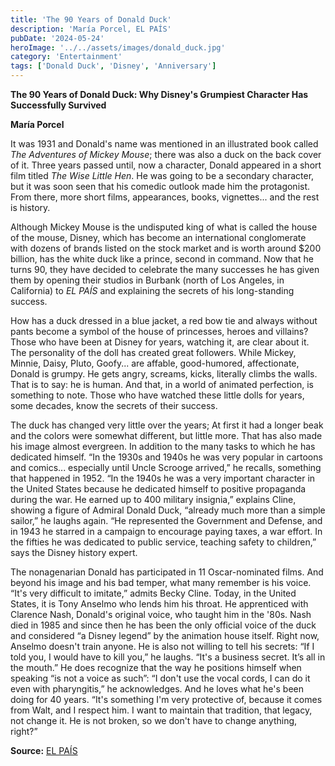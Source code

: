 ```yaml
---
title: 'The 90 Years of Donald Duck'
description: 'María Porcel, EL PAÍS'
pubDate: '2024-05-24'
heroImage: '../../assets/images/donald_duck.jpg'
category: 'Entertainment'
tags: ['Donald Duck', 'Disney', 'Anniversary']
---
```


**The 90 Years of Donald Duck: Why Disney's Grumpiest Character Has Successfully Survived**

**María Porcel**

It was 1931 and Donald's name was mentioned in an illustrated book called _The Adventures of Mickey Mouse_; there was also a duck on the back cover of it. Three years passed until, now a character, Donald appeared in a short film titled _The Wise Little Hen_. He was going to be a secondary character, but it was soon seen that his comedic outlook made him the protagonist. From there, more short films, appearances, books, vignettes... and the rest is history.

Although Mickey Mouse is the undisputed king of what is called the house of the mouse, Disney, which has become an international conglomerate with dozens of brands listed on the stock market and is worth around $200 billion, has the white duck like a prince, second in command. Now that he turns 90, they have decided to celebrate the many successes he has given them by opening their studios in Burbank (north of Los Angeles, in California) to _EL PAÍS_ and explaining the secrets of his long-standing success.

How has a duck dressed in a blue jacket, a red bow tie and always without pants become a symbol of the house of princesses, heroes and villains? Those who have been at Disney for years, watching it, are clear about it. The personality of the doll has created great followers. While Mickey, Minnie, Daisy, Pluto, Goofy... are affable, good-humored, affectionate, Donald is grumpy. He gets angry, screams, kicks, literally climbs the walls. That is to say: he is human. And that, in a world of animated perfection, is something to note. Those who have watched these little dolls for years, some decades, know the secrets of their success.

The duck has changed very little over the years; At first it had a longer beak and the colors were somewhat different, but little more. That has also made his image almost evergreen. In addition to the many tasks to which he has dedicated himself. “In the 1930s and 1940s he was very popular in cartoons and comics... especially until Uncle Scrooge arrived,” he recalls, something that happened in 1952. “In the 1940s he was a very important character in the United States because he dedicated himself to positive propaganda during the war. He earned up to 400 military insignia,” explains Cline, showing a figure of Admiral Donald Duck, “already much more than a simple sailor,” he laughs again. “He represented the Government and Defense, and in 1943 he starred in a campaign to encourage paying taxes, a war effort. In the fifties he was dedicated to public service, teaching safety to children,” says the Disney history expert.

The nonagenarian Donald has participated in 11 Oscar-nominated films. And beyond his image and his bad temper, what many remember is his voice. “It's very difficult to imitate,” admits Becky Cline. Today, in the United States, it is Tony Anselmo who lends him his throat. He apprenticed with Clarence Nash, Donald's original voice, who taught him in the '80s. Nash died in 1985 and since then he has been the only official voice of the duck and considered “a Disney legend” by the animation house itself. Right now, Anselmo doesn't train anyone. He is also not willing to tell his secrets: “If I told you, I would have to kill you,” he laughs. “It's a business secret. It’s all in the mouth.” He does recognize that the way he positions himself when speaking “is not a voice as such”: “I don't use the vocal cords, I can do it even with pharyngitis,” he acknowledges. And he loves what he's been doing for 40 years. “It's something I'm very protective of, because it comes from Walt, and I respect him. I want to maintain that tradition, that legacy, not change it. He is not broken, so we don't have to change anything, right?”

**Source:** [EL PAÍS](https://www.abc.es/sevilla/ciudad/jaime-ruiz-sensacion-vertigo-puede-deberse-ictus-20240510141305-nts.html)
